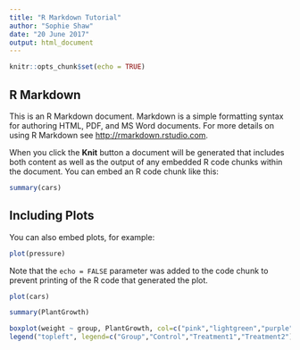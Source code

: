 ```yaml
---
title: "R Markdown Tutorial"
author: "Sophie Shaw"
date: "20 June 2017"
output: html_document
---
```


```r
knitr::opts_chunk$set(echo = TRUE)
```

## R Markdown

This is an R Markdown document. Markdown is a simple formatting syntax for authoring HTML, PDF, and MS Word documents. For more details on using R Markdown see <http://rmarkdown.rstudio.com>.

When you click the **Knit** button a document will be generated that includes both content as well as the output of any embedded R code chunks within the document. You can embed an R code chunk like this:

```r
summary(cars)
```

## Including Plots

You can also embed plots, for example:

```r
plot(pressure)
```

Note that the `echo = FALSE` parameter was added to the code chunk to prevent printing of the R code that generated the plot.

```r
plot(cars)
```

```r
summary(PlantGrowth)
```

```r
boxplot(weight ~ group, PlantGrowth, col=c("pink","lightgreen","purple"))
legend("topleft", legend=c("Group","Control","Treatment1","Treatment2"), pch=c(NA,19,19,19), col=c(NA,"pink","lightgreen","purple"))
```
